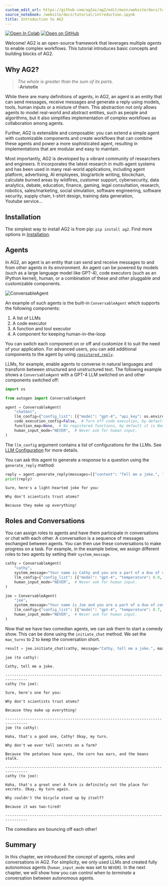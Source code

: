 ```yaml
---
custom_edit_url: https://github.com/ag2ai/ag2/edit/main/website/docs/tutorial/introduction.ipynb
source_notebook: /website/docs/tutorial/introduction.ipynb
title: Introduction to AG2
---
```


<a href="https://colab.research.google.com/github/ag2ai/ag2/blob/main/website/docs/tutorial/introduction.ipynb" class="colab-badge" target="_blank"><img noZoom src="https://colab.research.google.com/assets/colab-badge.svg" alt="Open In Colab" /></a>
<a href="https://github.com/ag2ai/ag2/blob/main/website/docs/tutorial/introduction.ipynb" class="github-badge" target="_blank"><img noZoom src="https://img.shields.io/badge/Open%20on%20GitHub-grey?logo=github" alt="Open on GitHub" /></a>




Welcome! AG2 is an open-source framework that leverages multiple
*agents* to enable complex workflows. This tutorial introduces basic
concepts and building blocks of AG2.

## Why AG2?

> *The whole is greater than the sum of its parts.*<br/> -**Aristotle**

While there are many definitions of agents, in AG2, an agent is an
entity that can send messages, receive messages and generate a reply
using models, tools, human inputs or a mixture of them. This abstraction
not only allows agents to model real-world and abstract entities, such
as people and algorithms, but it also simplifies implementation of
complex workflows as collaboration among agents.

Further, AG2 is extensible and composable: you can extend a simple agent
with customizable components and create workflows that can combine these
agents and power a more sophisticated agent, resulting in
implementations that are modular and easy to maintain.

Most importantly, AG2 is developed by a vibrant community of researchers
and engineers. It incorporates the latest research in multi-agent
systems and has been used in many real-world applications, including
agent platform, advertising, AI employees, blog/article writing,
blockchain, calculate burned areas by wildfires, customer support,
cybersecurity, data analytics, debate, education, finance, gaming, legal
consultation, research, robotics, sales/marketing, social simulation,
software engineering, software security, supply chain, t-shirt
design, training data generation, Youtube service…

## Installation

The simplest way to install AG2 is from pip: `pip install ag2`. Find
more options in [Installation](../../docs/installation/Installation).

## Agents

In AG2, an agent is an entity that can send and receive messages to and
from other agents in its environment. An agent can be powered by models
(such as a large language model like GPT-4), code executors (such as an
IPython kernel), human, or a combination of these and other pluggable
and customizable components.

![ConversableAgent](/docs/tutorial/assets/conversable-agent.jpg)

An example of such agents is the built-in `ConversableAgent` which
supports the following components:

1.  A list of LLMs
2.  A code executor
3.  A function and tool executor
4.  A component for keeping human-in-the-loop

You can switch each component on or off and customize it to suit the
need of your application. For advanced users, you can add additional
components to the agent by using
[`registered_reply`](../../reference/autogen/ConversableAgent#register-reply).

LLMs, for example, enable agents to converse in natural languages and
transform between structured and unstructured text. The following
example shows a `ConversableAgent` with a GPT-4 LLM switched on and
other components switched off:

```python
import os

from autogen import ConversableAgent

agent = ConversableAgent(
    "chatbot",
    llm_config={"config_list": [{"model": "gpt-4", "api_key": os.environ.get("OPENAI_API_KEY")}]},
    code_execution_config=False,  # Turn off code execution, by default it is off.
    function_map=None,  # No registered functions, by default it is None.
    human_input_mode="NEVER",  # Never ask for human input.
)
```

The `llm_config` argument contains a list of configurations for the
LLMs. See [LLM Configuration](../../docs/topics/llm_configuration) for
more details.

You can ask this agent to generate a response to a question using the
`generate_reply` method:

```python
reply = agent.generate_reply(messages=[{"content": "Tell me a joke.", "role": "user"}])
print(reply)
```

``` text
Sure, here's a light-hearted joke for you:

Why don't scientists trust atoms?

Because they make up everything!
```

## Roles and Conversations

You can assign roles to agents and have them participate in
conversations or chat with each other. A conversation is a sequence of
messages exchanged between agents. You can then use these conversations
to make progress on a task. For example, in the example below, we assign
different roles to two agents by setting their `system_message`.

```python
cathy = ConversableAgent(
    "cathy",
    system_message="Your name is Cathy and you are a part of a duo of comedians.",
    llm_config={"config_list": [{"model": "gpt-4", "temperature": 0.9, "api_key": os.environ.get("OPENAI_API_KEY")}]},
    human_input_mode="NEVER",  # Never ask for human input.
)

joe = ConversableAgent(
    "joe",
    system_message="Your name is Joe and you are a part of a duo of comedians.",
    llm_config={"config_list": [{"model": "gpt-4", "temperature": 0.7, "api_key": os.environ.get("OPENAI_API_KEY")}]},
    human_input_mode="NEVER",  # Never ask for human input.
)
```

Now that we have two comedian agents, we can ask them to start a comedy
show. This can be done using the `initiate_chat` method. We set the
`max_turns` to 2 to keep the conversation short.

```python
result = joe.initiate_chat(cathy, message="Cathy, tell me a joke.", max_turns=2)
```

``` text
joe (to cathy):

Cathy, tell me a joke.

--------------------------------------------------------------------------------
cathy (to joe):

Sure, here's one for you:

Why don't scientists trust atoms?

Because they make up everything!

--------------------------------------------------------------------------------
joe (to cathy):

Haha, that's a good one, Cathy! Okay, my turn. 

Why don't we ever tell secrets on a farm?

Because the potatoes have eyes, the corn has ears, and the beans stalk.

--------------------------------------------------------------------------------
cathy (to joe):

Haha, that's a great one! A farm is definitely not the place for secrets. Okay, my turn again. 

Why couldn't the bicycle stand up by itself?

Because it was two-tired!

--------------------------------------------------------------------------------
```

The comedians are bouncing off each other!

## Summary

In this chapter, we introduced the concept of agents, roles and
conversations in AG2. For simplicity, we only used LLMs and created
fully autonomous agents (`human_input_mode` was set to `NEVER`). In the
next chapter, we will show how you can control when to *terminate* a
conversation between autonomous agents.
